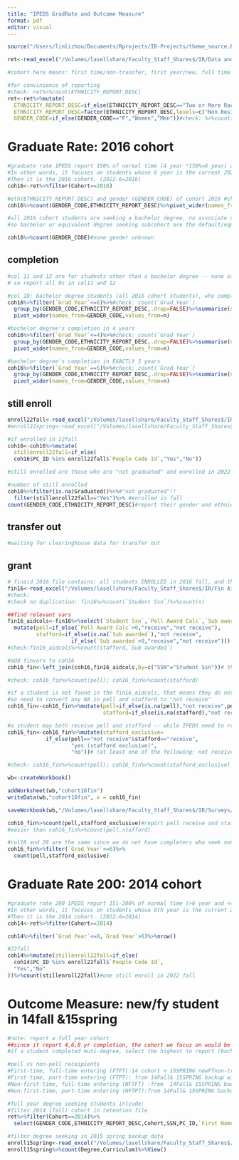 ```yaml
---
title: "IPEDS GradRate and Outcome Measure"
format: pdf
editor: visual
---
```


```r
source("/Users/linlizhou/Documents/Rprojects/IR-Projects/theme_source.R")
```

```r
ret<-read_excel("/Volumes/lasellshare/Faculty_Staff_Shares$/IR/Data and Analyses/Retention/2022-2023/Interactive UG Retention Analysis.xlsx",sheet = "Data")

#cohort here means: first time/non-transfer, first year/new, full time fall enrolled students 

#for convinience of reporting
#check: ret%>%count(ETHNICITY_REPORT_DESC)
ret<-ret%>%mutate(
  ETHNICITY_REPORT_DESC=if_else(ETHNICITY_REPORT_DESC=="Two or More Races","Two or more Races",ETHNICITY_REPORT_DESC),
  ETHNICITY_REPORT_DESC=factor(ETHNICITY_REPORT_DESC,levels=c("Non Resident Alien","Hispanic","American Indian or Alaska Native","Asian","Black or African American","Native Hawaiian or Other Pacific Islander","White","Two or more Races","Race and Ethnicity Unknown")),
  GENDER_CODE=if_else(GENDER_CODE=="F","Women","Men"))#check: %>%count(ETHNICITY_REPORT_DESC)
```

# Graduate Rate: 2016 cohort

```r
#graduate rate IPEDS report 150% of normal time (4 year *150%=6 year) as of the current year (Aug 2022). 
#In other words, it focuses on students whose 6 year is the current 2022 year. 
#Then it is the 2016 cohort. (2022-6=2016)
coh16<-ret%>%filter(Cohort==2016)
```

```r
#eth(ETHNICITY_REPORT_DESC) and gender (GENDER_CODE) of cohort 2016 #check: 
coh16%>%count(GENDER_CODE,ETHNICITY_REPORT_DESC)%>%pivot_wider(names_from=GENDER_CODE,values_from=n)


```

```r
#all 2016 cohort students are seeking a bachelor degree, no associate degree/UGcertificate awarded
#so bachelor or equivalent degree seeking subcohort are the default/equal to previous col01 
```

```r
coh16%>%count(GENDER_CODE)#none gender unknown
```

## completion

```r
#col 11 and 12 are for students other than a bachelor degree -- none of students
# so report all 0s in col11 and 12

#col 18: bachelor degree students (all 2016 cohort students), who complete within 6 years (150% completers)
coh16%>%filter(`Grad Year`<=6)%>%#check: count(`Grad Year`)
  group_by(GENDER_CODE,ETHNICITY_REPORT_DESC,.drop=FALSE)%>%summarise(n=n())%>%
  pivot_wider(names_from=GENDER_CODE,values_from=n)
```

```r
#bachelor degree's completion in 4 years
coh16%>%filter(`Grad Year`<=4)%>%#check: count(`Grad Year`)
  group_by(GENDER_CODE,ETHNICITY_REPORT_DESC,.drop=FALSE)%>%summarise(n=n())%>%
  pivot_wider(names_from=GENDER_CODE,values_from=n)

#bachelor degree's completion in EXACTLY 5 years
coh16%>%filter(`Grad Year`==5)%>%#check: count(`Grad Year`)
  group_by(GENDER_CODE,ETHNICITY_REPORT_DESC,.drop=FALSE)%>%summarise(n=n())%>%
  pivot_wider(names_from=GENDER_CODE,values_from=n)
```

## still enroll

```r
enroll22fall<-read_excel("/Volumes/lasellshare/Faculty_Staff_Shares$/IR/Registrar Reports/2022 Fall/Fall 2022 UG Backup Data Report.xlsx")
#enroll22spring<-read_excel("/Volumes/lasellshare/Faculty_Staff_Shares$/IR/Registrar Reports/2022 Spring/UG/Spring 2022 UG Backup Data.xlsx")
```

```r
#if enrolled in 22fall
coh16<-coh16%>%mutate(
  stillenroll22fall=if_else(
  coh16$PC_ID %in% enroll22fall$`People Code Id`,"Yes","No"))
```

```r
#still enrolled are those who are "not graduated" and enrolled in 2022 fall or spring

#number of still enrolled
coh16%>%filter(is.na(Graduated))%>%#"not graduated"!!
  filter(stillenroll22fall=="Yes")%>% #enrolled in fall
count(GENDER_CODE,ETHNICITY_REPORT_DESC)#report their gender and ethnicity
```

## transfer out

```r
#waiting for clearinghouse data for transfer out
```

## grant

```r
# finaid 2016 file contains: all students ENROLLED in 2016 fall, and thus include all students entered in 2016 fall (i.e. the 2016 cohort); ONLY students who received a finaid grant/load will be included in this file
fin16<-read_excel("/Volumes/lasellshare/Faculty_Staff_Shares$/IR/Fin Aid Sharing/Fall 2016 freeze file.xlsx")
#check: 
#check no duplication: fin16%>%count(`Student Ssn`)%>%count(n)

##find relevant vars
fin16_aidcols<-fin16%>%select(`Student Ssn`,`Pell Award Calc`,`Sub awarded`)%>%
  mutate(pell=if_else(`Pell Award Calc`>0,"receive","not receive"),
         stafford=if_else(is.na(`Sub awarded`),"not receive",
                    if_else(`Sub awarded`>0,"receive","not receive")))
#check:fin16_aidcols%>%count(stafford,`Sub awarded`)


```

```r
#add finvars to coh16
coh16_fin<-left_join(coh16,fin16_aidcols,by=c("SSN"="Student Ssn"))# the same file is here /Volumes/lasellshare/Faculty_Staff_Shares$/IR/Surveys/Common Data Set/2022-2023/datafiles/Fall 2016 freeze file.cleanCDS-B4.xlsx

#check: coh16_fin%>%count(pell); coh16_fin%>%count(stafford)

#if a student is not found in the fin16_aidcols, that means they do not receive any finaid
#so need to convert any NA in pell and stafford to "not receive"
coh16_fin<-coh16_fin%>%mutate(pell=if_else(is.na(pell),"not receive",pell),
                              stafford=if_else(is.na(stafford),"not receive",stafford))


```

```r
#a student may both receive pell and stafford -- while IPEDS need to report stafford that DID NOT receive a pell
coh16_fin<-coh16_fin%>%mutate(stafford_exclusive=
            if_else(pell=="not receive"&stafford=="receive",
                    "yes (stafford exclusive)",
                    "no"))# (at least one of the following: not receive stafford, receive pell"))

#check: coh16_fin%>%count(pell); coh16_fin%>%count(stafford_exclusive)
```

```r
wb<-createWorkbook()

addWorksheet(wb,"cohort16fin")
writeData(wb,"cohort16fin", x = coh16_fin)

saveWorkbook(wb,"/Volumes/lasellshare/Faculty_Staff_Shares$/IR/Surveys/IPEDS/2022-2023/Graduation Rates/cohort2016withfinaid.xlsx",overwrite = TRUE)
```

```r
coh16_fin%>%count(pell,stafford_exclusive)#report pell receive and staffd_exclusive yes
#easier than coh16_fin%>%count(pell,stafford)
```

```r
#col18 and 29 are the same since we do not have completers who seek non-bachelor degree
coh16_fin%>%filter(`Grad Year`<=6)%>%
  count(pell,stafford_exclusive)
```

# Graduate Rate 200: 2014 cohort

```r
#graduate rate 200 IPEDS report 151-200% of normal time (>6 year and <=8 year) as of the current year (Aug 2022). 
#In other words, it focuses on students whose 8th year is the current 2022 year and report their 6-8 year completion. 
#Then it is the 2014 cohort. (2022-8=2014)
coh14<-ret%>%filter(Cohort==2014)
```

```r
coh14%>%filter(`Grad Year`<=8,`Grad Year`>6)%>%nrow()
```

```r
#22fall
coh14%>%mutate(stillenroll22fall=if_else(
  coh14$PC_ID %in% enroll22fall$`People Code Id`,
  "Yes","No"
))%>%count(stillenroll22fall)#one still enroll in 2022 fall
```

# Outcome Measure: new/fy student in 14fall &15spring

```r
#note: report a full year cohort
##since it report 4,6,8 yr completion, the cohort we focus on would be 2014 cohort (to be able to report the latest 8yr completion)
#if a student completed muti-degree, select the highest to report (bachelor>associate>certificate)


```

```r
#pell vs non-pell receipients
#First-time, full-time entering (FTFT):14 cohort + 15SPRING newFTnon-transfer students
#First-time, part-time entering (FTPT): from 14Fall& 15SPRING backup without a cohort ID but still degree seeking; nontransfer part time
#Non-first-time, full-time entering (NFTFT) :from  14Fall& 15SPRING backup without a cohort ID but still degree seeking; transfer full time
#Non-first-time, part-time entering (NFTPT):from 14Fall& 15SPRING backup without a cohort ID but still degree seeking; transfer part time
```

```r
#full year degree seeking students inlcude:
#filter 2014 (fall) cohort in retention file
ret%>%filter(Cohort==2014)%>%
  select(GENDER_CODE,ETHNICITY_REPORT_DESC,Cohort,SSN,PC_ID,`First Name`,`Last Name`)

#filter degree seeking in 2015 spring backup data
enroll15spring<-read_excel("/Volumes/lasellshare/Faculty_Staff_Shares$/IR/Registrar Reports/2015 Spring/UG/UGSpringFinal2015BackUpDataReport.xlsx",skip = 3)
enroll15spring%>%count(Degree,Curriculum)%>%View()
```

